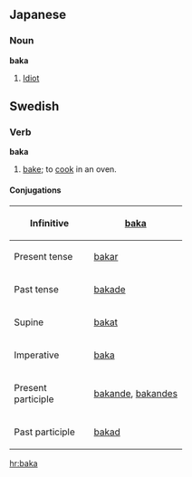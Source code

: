 ==Japanese==
===Noun===
'''baka'''
# [[Idiot]]

==Swedish==
===Verb===
'''baka'''
#[[bake]]; to [[cook]] in an oven.
====Conjugations====
{| border=1 cellspacing=0
|- align=center
! width=125 bgcolor="#FFFFF0" | Infinitive
| [[baka]]
|- align=center
! width=125 bgcolor="#FFFFF0" | Present tense
| [[bakar]]
|- align=center
! width=125 bgcolor="#FFFFF0" | Past tense
| [[bakade]]
|- align=center
! width=125 bgcolor="#FFFFF0" | Supine
| [[bakat]]
|- align=center
! width=125 bgcolor="#FFFFF0" | Imperative
| [[baka]]
|- align=center
! width=125 bgcolor="#FFFFF0" | Present participle
| colspan=2 | [[bakande]], [[bakandes]]
|- align=center
! width=125 bgcolor="#FFFFF0" | Past participle
| colspan=2 | [[bakad]]
|}

[[hr:baka]]
